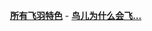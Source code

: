 {{wikipedia:特色条目/2009年第10周}}

<div style="text-align: right;">
'''[[Portal:鸟/飞羽特色/存档|所有飞羽特色]]''' - '''[[Portal:鸟/飞羽特色/存档|鸟儿为什么会飞…]]'''
</div>
